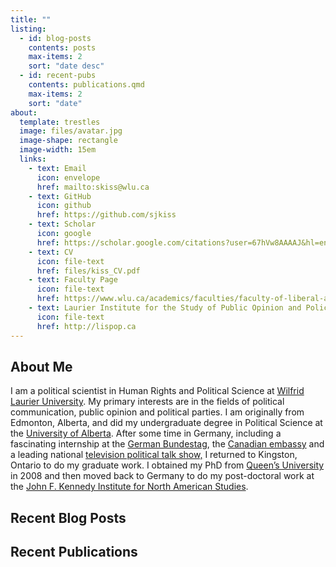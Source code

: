 ```yaml
---
title: ""
listing: 
  - id: blog-posts
    contents: posts
    max-items: 2
    sort: "date desc"
  - id: recent-pubs
    contents: publications.qmd
    max-items: 2
    sort: "date"
about: 
  template: trestles
  image: files/avatar.jpg
  image-shape: rectangle
  image-width: 15em
  links:
    - text: Email
      icon: envelope
      href: mailto:skiss@wlu.ca
    - text: GitHub
      icon: github
      href: https://github.com/sjkiss
    - text: Scholar
      icon: google
      href: https://scholar.google.com/citations?user=67hVw8AAAAJ&hl=en
    - text: CV
      icon: file-text
      href: files/kiss_CV.pdf
    - text: Faculty Page
      icon: file-text
      href: https://www.wlu.ca/academics/faculties/faculty-of-liberal-arts/faculty-profiles/simon-kiss/index.html
    - text: Laurier Institute for the Study of Public Opinion and Policy
      icon: file-text
      href: http://lispop.ca
---
```


## About Me

I am a political scientist in Human Rights and Political Science at [Wilfrid Laurier University](http://www.wlu.ca). My primary interests are in the fields of political communication, public opinion and political parties. I am originally from Edmonton, Alberta, and did my undergraduate degree in Political Science at the [University of Alberta](http://www.ualberta.ca). After some time in Germany, including a fascinating internship at the [German Bundestag](http://www.bundestag.de/en), the [Canadian embassy](https://www.international.gc.ca/country-pays/germany-allemagne/index.aspx?lang=eng) and a leading national [television political talk show,](https://en.wikipedia.org/wiki/Sabine_Christiansen_(TV_program)) I returned to Kingston, Ontario to do my graduate work. I obtained my PhD from [Queen's University](http://www.queensu.ca) in 2008 and then moved back to Germany to do my post-doctoral work at the [John F. Kennedy Institute for North American Studies](https://www.jfki.fu-berlin.de/en/index.html).

## Recent Blog Posts

::: {#blog-posts}
:::

## Recent Publications

::: {#recent-pubs}
:::

